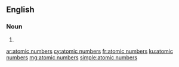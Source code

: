 ==English==

===Noun===
{{head|en|noun plural form}}

# {{plural of|atomic number|lang=en}}

[[ar:atomic numbers]]
[[cy:atomic numbers]]
[[fr:atomic numbers]]
[[ku:atomic numbers]]
[[mg:atomic numbers]]
[[simple:atomic numbers]]